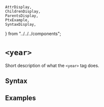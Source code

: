     AttrDisplay,
    ChildrenDisplay,
    ParentsDisplay,
    PtxExample,
    SyntaxDisplay,
} from "../../../components";

# `<year>`

Short description of what the `<year>` tag does.

## Syntax

<SyntaxDisplay name="year" />

## Examples

    